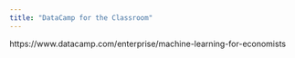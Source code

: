 ```yaml
---
title: "DataCamp for the Classroom"
---
```



https://www.datacamp.com/enterprise/machine-learning-for-economists

